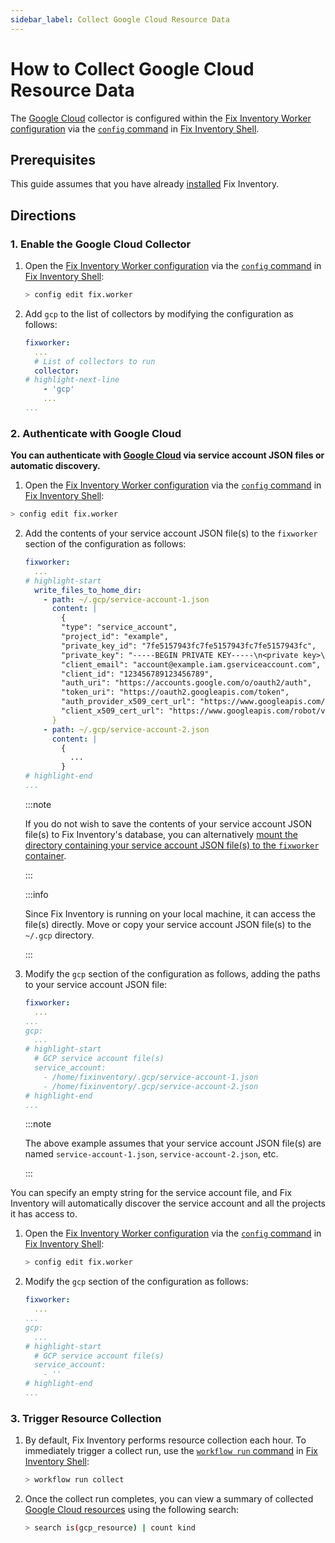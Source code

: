 ```yaml
---
sidebar_label: Collect Google Cloud Resource Data
---
```


# How to Collect Google Cloud Resource Data

The [Google Cloud](../../reference/unified-data-model/gcp.mdx) collector is configured within the [Fix Inventory Worker configuration](../../reference/configuration/index.mdx) via the [`config` command](../../reference/cli/config/index.mdx) in [Fix Inventory Shell](../../reference/components/shell.mdx).

## Prerequisites

This guide assumes that you have already [installed](../../getting-started/install/index.mdx) Fix Inventory.

## Directions

### 1. Enable the Google Cloud Collector

1. Open the [Fix Inventory Worker configuration](../../reference/configuration/index.mdx) via the [`config` command](../../reference/cli/config) in [Fix Inventory Shell](../../reference/components/shell):

   ```bash
   > config edit fix.worker
   ```

2. Add `gcp` to the list of collectors by modifying the configuration as follows:

   ```yaml title="Fix Inventory Worker configuration"
   fixworker:
     ...
     # List of collectors to run
     collector:
   # highlight-next-line
       - 'gcp'
       ...
   ...
   ```

### 2. Authenticate with Google Cloud

**You can authenticate with [Google Cloud](../../reference/unified-data-model/gcp.mdx) via service account JSON files or automatic discovery.**

<Tabs>
<TabItem value="service-account-json" label="Service Account JSON">

1. Open the [Fix Inventory Worker configuration](../../reference/configuration/index.mdx) via the [`config` command](../../reference/cli/config) in [Fix Inventory Shell](../../reference/components/shell):

```bash
> config edit fix.worker
```

2. Add the contents of your service account JSON file(s) to the `fixworker` section of the configuration as follows:

   ```yaml title="Fix Inventory Worker configuration"
   fixworker:
     ...
   # highlight-start
     write_files_to_home_dir:
       - path: ~/.gcp/service-account-1.json
         content: |
           {
           "type": "service_account",
           "project_id": "example",
           "private_key_id": "7fe5157943fc7fe5157943fc7fe5157943fc",
           "private_key": "-----BEGIN PRIVATE KEY-----\n<private key>\n-----END PRIVATE KEY-----\n",
           "client_email": "account@example.iam.gserviceaccount.com",
           "client_id": "123456789123456789",
           "auth_uri": "https://accounts.google.com/o/oauth2/auth",
           "token_uri": "https://oauth2.googleapis.com/token",
           "auth_provider_x509_cert_url": "https://www.googleapis.com/oauth2/v1/certs",
           "client_x509_cert_url": "https://www.googleapis.com/robot/v1/metadata/x509/account%40example.iam.gserviceaccount.com"
         }
       - path: ~/.gcp/service-account-2.json
         content: |
           {
             ...
           }
   # highlight-end
   ...
   ```

   :::note

   If you do not wish to save the contents of your service account JSON file(s) to Fix Inventory's database, you can alternatively [mount the directory containing your service account JSON file(s) to the `fixworker` container](../../reference/configuration/worker#mounting-configuration-files).

   :::

   :::info

   Since Fix Inventory is running on your local machine, it can access the file(s) directly. Move or copy your service account JSON file(s) to the `~/.gcp` directory.

   :::

3. Modify the `gcp` section of the configuration as follows, adding the paths to your service account JSON file:

   ```yaml title="Fix Inventory Worker configuration"
   fixworker:
     ...
   ...
   gcp:
     ...
   # highlight-start
     # GCP service account file(s)
     service_account:
       - /home/fixinventory/.gcp/service-account-1.json
       - /home/fixinventory/.gcp/service-account-2.json
   # highlight-end
   ...
   ```

   :::note

   The above example assumes that your service account JSON file(s) are named `service-account-1.json`, `service-account-2.json`, etc.

   :::

</TabItem>
<TabItem value="automatic-discovery" label="Automatic Discovery">

You can specify an empty string for the service account file, and Fix Inventory will automatically discover the service account and all the projects it has access to.

1. Open the [Fix Inventory Worker configuration](../../reference/configuration/index.mdx) via the [`config` command](../../reference/cli/config) in [Fix Inventory Shell](../../reference/components/shell):

   ```bash
   > config edit fix.worker
   ```

2. Modify the `gcp` section of the configuration as follows:

   ```yaml title="Fix Inventory Worker configuration"
   fixworker:
     ...
   ...
   gcp:
     ...
   # highlight-start
     # GCP service account file(s)
     service_account:
       - ''
   # highlight-end
   ...
   ```

</TabItem>
</Tabs>

### 3. Trigger Resource Collection

1. By default, Fix Inventory performs resource collection each hour. To immediately trigger a collect run, use the [`workflow run` command](../../reference/cli/workflow/run.mdx) in [Fix Inventory Shell](../../reference/components/shell):

   ```bash
   > workflow run collect
   ```

2. Once the collect run completes, you can view a summary of collected [Google Cloud resources](../../reference/unified-data-model/gcp.mdx) using the following search:

   ```bash
   > search is(gcp_resource) | count kind
   ```
